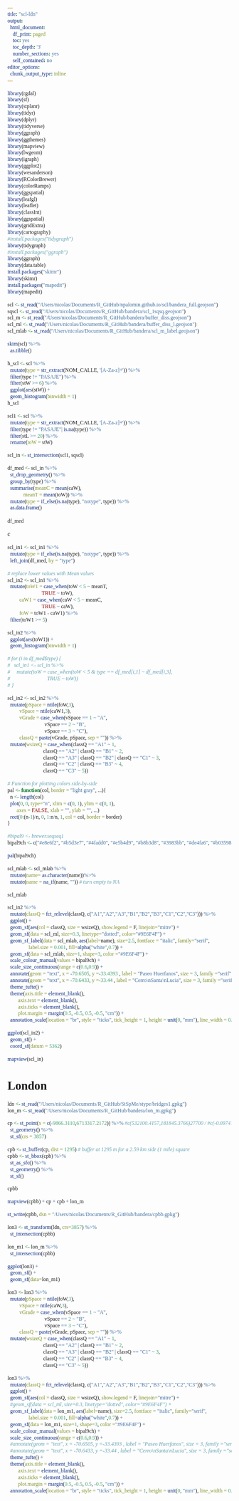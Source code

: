 ```yaml
---
title: "scl-ldn"
output:
  html_document:
    df_print: paged
    toc: yes
    toc_depth: '3'
    number_sections: yes
    self_contained: no
editor_options: 
  chunk_output_type: inline
---
```

<style>
* {  font-family: "Palatino"}
h1{    font-size: 190%}
h2{    font-size: 160%}
h3{    font-size: 150%}
h4{    font-size: 130%}
h5{    font-size: 110%}
h6{    font-size: 90%}
</style>

```r
library(rgdal)
library(sf)
library(stplanr)
library(tidyr)
library(dplyr)
library(tidyverse)
library(ggraph)
library(ggthemes)
library(mapview)
library(lwgeom)
library(igraph)
library(ggplot2)
library(wesanderson)
library(RColorBrewer)
library(colorRamps)
library(ggspatial)
library(leafgl)
library(leaflet)
library(classInt)
library(ggspatial)
library(gridExtra)
library(cartography)
#install.packages("tidygraph")
library(tidygraph)
#install.packages("ggraph")
library(ggraph)
library(data.table)
install.packages("skimr")
library(skimr)
install.packages("mapedit")
library(mapedit)
```

```r
scl <- st_read("/Users/nicolas/Documents/R_GitHub/npalomin.github.io/scl/bandera_full.geojson")
sqscl <- st_read("/Users/nicolas/Documents/R_GitHub/bandera/scl_1sqsq.geojson")
scl_m <- st_read("/Users/nicolas/Documents/R_GitHub/bandera/buffer_diss.geojson")
scl_ml <- st_read("/Users/nicolas/Documents/R_GitHub/bandera/buffer_diss_l.geojson")
scl_mlab <- st_read("/Users/nicolas/Documents/R_GitHub/bandera/scl_m_label.geojson")
```

```r
skim(scl) %>%
  as.tibble()
```

```r
h_scl <- scl %>%
  mutate(type = str_extract(NOM_CALLE, '[A-Za-z]+')) %>%
  filter(type != "PASAJE") %>%
  filter(stW >= 6) %>%
  ggplot(aes(stW)) +
  geom_histogram(binwidth = 1)
h_scl
```

```r
scl1 <- scl %>%
  mutate(type = str_extract(NOM_CALLE, '[A-Za-z]+')) %>%
  filter(type != "PASAJE"| is.na(type)) %>%
  filter(stL >= 20) %>%
  rename(toW = stW)
```

```r
scl_in <- st_intersection(scl1, sqscl)
```

```r
df_med <- scl_in %>%
  st_drop_geometry() %>%
  group_by(type) %>%
  summarise(meanC = mean(caW),
            meanT = mean(toW)) %>%
  mutate(type = if_else(is.na(type), "notype", type)) %>%
  as.data.frame()
  
df_med
```

c
```r
scl_in1 <- scl_in1 %>%
  mutate(type = if_else(is.na(type), "notype", type)) %>%
  left_join(df_med, by = "type")
```


```r
# replace lower values with Mean values
scl_in2 <- scl_in1 %>%
  mutate(toW1 = case_when(toW < 5 ~ meanT,
                          TRUE ~ toW),
         caW1 = case_when(caW < 5 ~ meanC,
                          TRUE ~ caW),
         foW = toW1 - caW1) %>%
  filter(toW1 >= 5)
```

```r
scl_in2 %>%
  ggplot(aes(toW1)) +
  geom_histogram(binwidth = 1)
```

```r
# for (i in df_med$type) {
#   scl_in1 <- scl_in %>%
#     mutate(toW = case_when(toW < 5 & type == df_med[i,1] ~ df_med[i,3],
#                            TRUE ~ toW))
# }
```

```r
scl_in2 <- scl_in2 %>%
  mutate(pSpace = ntile(foW,3),
         vSpace = ntile(caW1,3),
         vGrade = case_when(vSpace == 1 ~ "A",
                            vSpace == 2 ~ "B",
                            vSpace == 3 ~ "C"),
         classQ = paste(vGrade, pSpace, sep = "")) %>%
  mutate(wsizeQ = case_when(classQ == "A1" ~ 1,
                           classQ == "A2" | classQ == "B1" ~ 2,
                           classQ == "A3" | classQ == "B2" | classQ == "C1" ~ 3,
                           classQ == "C2" | classQ == "B3" ~ 4,
                           classQ == "C3" ~ 5))
```

```r
# Function for plotting colors side-by-side
pal <- function(col, border = "light gray", ...){
  n <- length(col)
  plot(0, 0, type="n", xlim = c(0, 1), ylim = c(0, 1),
       axes = FALSE, xlab = "", ylab = "", ...)
  rect(0:(n-1)/n, 0, 1:n/n, 1, col = col, border = border)
}
```

```r
#bipal9 <- brewer.seqseq1
bipal9ch <- c("#e8e6f2", "#b5d3e7", "#4fadd0", "#e5b4d9", "#b8b3d8", "#3983bb", "#de4fa6", "#b03598", "#2a1a8a")
```

```r
pal(bipal9ch)
```

```r
scl_mlab <- scl_mlab %>%
  mutate(name= as.character(name))%>%
  mutate(name = na_if(name, "")) # turn empty to NA

scl_mlab
```

```r
scl_in2 %>% 
  mutate(classQ = fct_relevel(classQ, c("A1","A2","A3","B1","B2","B3","C1","C2","C3"))) %>%
  ggplot() +
  geom_sf(aes(col = classQ, size = wsizeQ), show.legend = F, linejoin="mitre") +
  geom_sf(data = scl_ml, size=0.3, linetype="dotted", color="#9E6F4F") + 
  geom_sf_label(data = scl_mlab, aes(label=name), size=2.5, fontface = "italic", family="serif",
                label.size = 0.001, fill=alpha("white",0.7)) +
  geom_sf(data = scl_mlab, size=1, shape=3, color ="#9E6F4F") +
  scale_colour_manual(values = bipal9ch) +
  scale_size_continuous(range = c(0.6,0.9)) +
  annotate(geom = "text", x = -70.6505, y =-33.4393 , label = "Paseo Huerfanos", size = 3, family ="serif", angle = 6.5) +
  annotate(geom = "text", x = -70.6433, y =-33.44 , label = "Cerro\nSanta\nLucia", size = 3, family ="serif") +
  theme_tufte() +
  theme(axis.title = element_blank(),
        axis.text = element_blank(),
        axis.ticks = element_blank(),
        plot.margin = margin(0.5, -0.5, 0.5, -0.5, "cm")) +
  annotation_scale(location = "br", style = "ticks", tick_height = 1, height = unit(0, "mm"), line_width = 0.5, pad_x = unit(7, "mm"), text_cex = 0.6)
```


```r
ggplot(scl_in2) +
  geom_sf() +
  coord_sf(datum = 5362)
```

```r
mapview(scl_in) 
```

# London
```r
ldn <- st_read("/Users/nicolas/Documents/R_GitHub/StSpMe/stype/bridges1.gpkg")
lon_m <- st_read("/Users/nicolas/Documents/R_GitHub/bandera/lon_m.gpkg")
```

```r
cp <- st_point(x = c(-9866.3110,6713317.2172)) %>% #c(532100.4157,181845.3766)27700 / #c(-0.097418,51.520088)4326
  st_geometry() %>%
  st_sf(crs = 3857)
```

```r
cpb <- st_buffer(cp, dist = 1295) # buffer at 1295 m for a 2.59 km side (1 mile) square
cpbb <- st_bbox(cpb) %>%
  st_as_sfc() %>%
  st_geometry() %>%
  st_sf()

cpbb
```

```r
mapview(cpbb) + cp + cpb + lon_m
```

```r
st_write(cpbb, dsn = "/Users/nicolas/Documents/R_GitHub/bandera/cpbb.gpkg")
```

```r
lon3 <- st_transform(ldn, crs=3857) %>%
  st_intersection(cpbb)
```

```r
lon_m1 <- lon_m %>%
  st_intersection(cpbb)
```

```r
ggplot(lon3) +
  geom_sf() +
  geom_sf(data=lon_m1)
```

```r
lon3 <- lon3 %>%
  mutate(pSpace = ntile(foW,3),
         vSpace = ntile(caW,3),
         vGrade = case_when(vSpace == 1 ~ "A",
                            vSpace == 2 ~ "B",
                            vSpace == 3 ~ "C"),
         classQ = paste(vGrade, pSpace, sep = "")) %>%
  mutate(wsizeQ = case_when(classQ == "A1" ~ 1,
                           classQ == "A2" | classQ == "B1" ~ 2,
                           classQ == "A3" | classQ == "B2" | classQ == "C1" ~ 3,
                           classQ == "C2" | classQ == "B3" ~ 4,
                           classQ == "C3" ~ 5))
```

```r
lon3 %>% 
  mutate(classQ = fct_relevel(classQ, c("A1","A2","A3","B1","B2","B3","C1","C2","C3"))) %>%
  ggplot() +
  geom_sf(aes(col = classQ, size = wsizeQ), show.legend = F, linejoin="mitre") +
  #geom_sf(data = scl_ml, size=0.3, linetype="dotted", color="#9E6F4F") + 
  geom_sf_label(data = lon_m1, aes(label=name), size=2.5, fontface = "italic", family="serif",
                label.size = 0.001, fill=alpha("white",0.7)) +
  geom_sf(data = lon_m1, size=1, shape=3, color ="#9E6F4F") +
  scale_colour_manual(values = bipal9ch) +
  scale_size_continuous(range = c(0.6,0.9)) +
  #annotate(geom = "text", x = -70.6505, y =-33.4393 , label = "Paseo Huerfanos", size = 3, family ="serif", angle = 6.5) +
  #annotate(geom = "text", x = -70.6433, y =-33.44 , label = "Cerro\nSanta\nLucia", size = 3, family ="serif") +
  theme_tufte() +
  theme(axis.title = element_blank(),
        axis.text = element_blank(),
        axis.ticks = element_blank(),
        plot.margin = margin(0.5, -0.5, 0.5, -0.5, "cm")) +
  annotation_scale(location = "br", style = "ticks", tick_height = 1, height = unit(0, "mm"), line_width = 0.5, pad_x = unit(7, "mm"), text_cex = 0.6)
```

